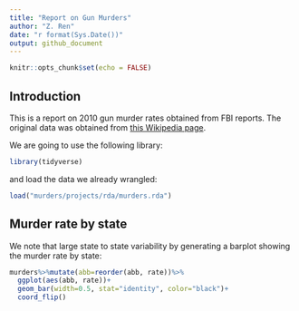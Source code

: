 ```yaml
---
title: "Report on Gun Murders"
author: "Z. Ren"
date: "r format(Sys.Date())"
output: github_document
---
```


```r
knitr::opts_chunk$set(echo = FALSE)
```

## Introduction

This is a report on 2010 gun murder rates obtained from FBI reports. The original data was obtained from [this Wikipedia page](https://en.wikipedia.org/wiki/Murder_in_the_United_States_by_state).

We are going to use the following library:

```r
library(tidyverse)
```

and load the data we already wrangled:


```r
load("murders/projects/rda/murders.rda")
```

## Murder rate by state

We note that large state to state variability by generating a barplot showing the murder rate by state:

```r
murders%>%mutate(abb=reorder(abb, rate))%>%
  ggplot(aes(abb, rate))+
  geom_bar(width=0.5, stat="identity", color="black")+
  coord_flip()
```

